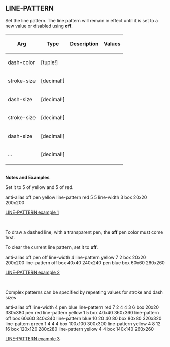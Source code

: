 == LINE-PATTERN== 

Set the line pattern. The line pattern will remain in effect until it is set to a new value or disabled using '''off'''.

{| cellspacing="1" cellpadding="4" border="0" style="background: black; color: black"
! bgcolor="silver" | Arg 
! bgcolor="silver" | Type 
! bgcolor="silver" | Description
! bgcolor="silver" | Values
|- 
| bgcolor="white" | dash-color
| bgcolor="white" | [tuple!]
| bgcolor="white" | 
| bgcolor="white" | 
|- 
| bgcolor="white" | stroke-size
| bgcolor="white" | [decimal!]
| bgcolor="white" | 
| bgcolor="white" | 
|- 
| bgcolor="white" | dash-size
| bgcolor="white" | [decimal!]
| bgcolor="white" | 
| bgcolor="white" | 
|- 
| bgcolor="white" | stroke-size
| bgcolor="white" | [decimal!]
| bgcolor="white" | 
| bgcolor="white" | 
|- 
| bgcolor="white" | dash-size
| bgcolor="white" | [decimal!]
| bgcolor="white" | 
| bgcolor="white" | 
|- 
| bgcolor="white" | ...
| bgcolor="white" | [decimal!]
| bgcolor="white" | 
| bgcolor="white" | 
|}
<br>'''Notes and Examples'''
<p>Set it to 5 of yellow and 5 of red.</p>

anti-alias off
pen yellow
line-pattern red 5 5
line-width 3
box 20x20 200x200

[[images/LINE-PATTERN-1.png|LINE-PATTERN example 1]]

<br>
<p>To draw a dashed line, with a transparent pen, the '''off''' pen color must come first.</p>
<p>To clear the current line pattern, set it to '''off'''.</p>

anti-alias off
pen off
line-width 4
line-pattern yellow 7 2
box 20x20 200x200
line-pattern off
box 40x40 240x240
pen blue
box 60x60 260x260

[[images/LINE-PATTERN-2.png|LINE-PATTERN example 2]]

<br>
<p>Complex patterns can be specified by repeating values for stroke
and dash sizes</p>

anti-alias off
line-width 4
pen blue
line-pattern red 7 2 4 4 3 6
box 20x20 380x380
pen red
line-pattern yellow 1 5
box 40x40 360x360
line-pattern off
box 60x60 340x340
line-pattern blue 10 20 40 80
box 80x80 320x320
line-pattern green 1 4 4 4
box 100x100 300x300
line-pattern yellow 4 8 12 16
box 120x120 280x280
line-pattern yellow 4 4
box 140x140 260x260

[[images/LINE-PATTERN-3.png|LINE-PATTERN example 3]]

<br>